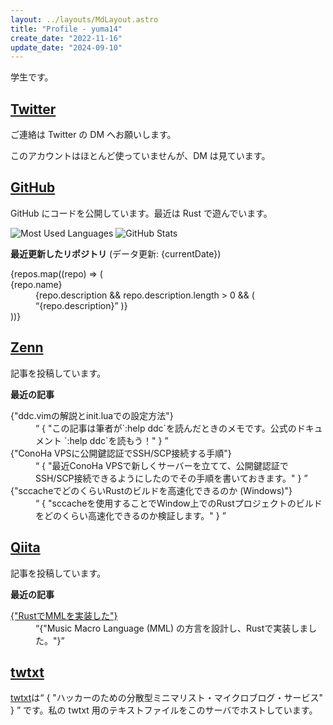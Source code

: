 ---
layout: ../layouts/MdLayout.astro
title: "Profile - yuma14"
create_date: "2022-11-16"
update_date: "2024-09-10"
---


学生です。

## <Icon name="simple-icons:twitter" /> [Twitter](https://x.com/yuma140902)

ご連絡は Twitter の DM へお願いします。

このアカウントはほとんど使っていませんが、DM は見ています。

## <Icon name="simple-icons:github" /> [GitHub](https://github.com/yuma140902)

GitHub にコードを公開しています。最近は Rust で遊んでいます。

<p>
  <img
    alt="Most Used Languages"
    src="https://github-readme-stats.vercel.app/api/top-langs/?username=yuma140902&layout=compact&theme=graywhite&hide_border=true"
    class="manual"
  />
  <img
    alt="GitHub Stats"
    src="https://github-readme-stats.vercel.app/api?username=yuma140902&count_private=false&include_all_commits=true&theme=graywhite&hide_rank=true&hide_border=true&hide_title=true&show_icons=true"
    class="manual"
  />
</p>

**最近更新したリポジトリ** (データ更新: {currentDate})

<dl>
  {repos.map((repo) => (
    <div>
      <dt>
        <Link url={repo.url}>{repo.name}</Link>
      </dt>
      <dd>
        {repo.description && repo.description.length > 0 && (
          <q cite={repo.url}>{repo.description}</q>
        )}
      </dd>
    </div>
  ))}
</dl>

## <Icon name="simple-icons:zenn" /> [Zenn](https://zenn.dev/yuma14)

記事を投稿しています。

**最近の記事**

<dl>
  <div>
    <dt>
      <Link url="https://zenn.dev/yuma14/articles/ddc-vim-with-lua">
        {"ddc.vimの解説とinit.luaでの設定方法"}
      </Link>
    </dt>
    <dd>
      <q>
        {
          "この記事は筆者が`:help ddc`を読んだときのメモです。公式のドキュメント `:help ddc`を読もう！"
        }
      </q>
    </dd>
    <dt>
      <Link url="https://zenn.dev/yuma14/articles/ssh-pubkey-auth-to-conoha-vps">
        {"ConoHa VPSに公開鍵認証でSSH/SCP接続する手順"}
      </Link>
    </dt>
    <dd>
      <q>
        {
          "最近ConoHa VPSで新しくサーバーを立てて、公開鍵認証でSSH/SCP接続できるようにしたのでその手順を書いておきます。"
        }
      </q>
    </dd>
    <dt>
      <Link url="https://zenn.dev/yuma14/articles/sccache-rust-benchmark">
        {"sccacheでどのくらいRustのビルドを高速化できるのか (Windows)"}
      </Link>
    </dt>
    <dd>
      <q>
        {
          "sccacheを使用することでWindow上でのRustプロジェクトのビルドをどのくらい高速化できるのか検証します。"
        }
      </q>
    </dd>
  </div>
</dl>

## <Icon name="simple-icons:qiita" /> [Qiita](https://qiita.com/yuma140902)

記事を投稿しています。

**最近の記事**

<dl>
  <div>
    <dt>
      <a href="https://qiita.com/yuma140902/items/d50e696bbef513405ef5">
        {"RustでMMLを実装した"}
      </a>
    </dt>
    <dd>
      <q>{"Music Macro Language (MML) の方言を設計し、Rustで実装しました。"}</q>
    </dd>
  </div>
</dl>

## <Icon name="carbon:txt" /> [twtxt](/twtxt.txt)

[twtxt](https://twtxt.readthedocs.io/en/stable/)は<q cite="https://twtxt.readthedocs.io/en/stable/user/intro.html"> { "ハッカーのための分散型ミニマリスト・マイクロブログ・サービス" } </q> です。私の twtxt 用のテキストファイルをこのサーバでホストしています。
